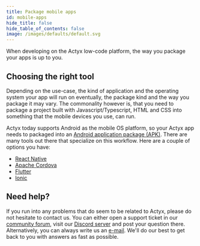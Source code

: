 ```yaml
---
title: Package mobile apps
id: mobile-apps
hide_title: false
hide_table_of_contents: false
image: /images/defaults/default.svg
---
```


When developing on the Actyx low-code platform, the way you package your apps is up to you.

## Choosing the right tool

Depending on the use-case, the kind of application and the operating system your app will run on eventually, the package kind and the way you package it may vary.
The commonality however is, that you need to package a project built with Javascript/Typescript, HTML and CSS into something that the mobile devices you use, can run.

Actyx today supports Android as the mobile OS platform, so your Actyx app needs to packaged into an [Android application package (APK)](https://en.wikipedia.org/wiki/Android_application_package).
There are many tools out there that specialize on this workflow.
Here are a couple of options you have:

- [React Native](https://reactnative.dev/)
- [Apache Cordova](https://cordova.apache.org/)
- [Flutter](https://flutter.dev/docs)
- [Ionic](https://ionicframework.com/)

## Need help?

If you run into any problems that do seem to be related to Actyx, please do not hesitate to contact us.
You can either open a support ticket in our [community forum](https://community.actyx.com), visit our [Discord server](https://discord.gg/262yJhc) and post your question there.
Alternatively, you can always write us an [e-mail](mailto:developer@actyx.io).
We'll do our best to get back to you with answers as fast as possible.
